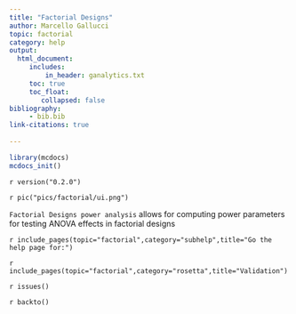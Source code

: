 ```yaml
---
title: "Factorial Designs"
author: Marcello Gallucci 
topic: factorial
category: help
output: 
  html_document:
     includes:
         in_header: ganalytics.txt
     toc: true
     toc_float:
        collapsed: false
bibliography: 
     - bib.bib
link-citations: true
        
---
```



```r
library(mcdocs)
mcdocs_init()
```

`r version("0.2.0")`

`r pic("pics/factorial/ui.png")`


`Factorial Designs power analysis` allows for computing power parameters for testing ANOVA effects in factorial designs


`r include_pages(topic="factorial",category="subhelp",title="Go the help page for:")`

`r include_pages(topic="factorial",category="rosetta",title="Validation")`


`r issues()`

`r backto()`

